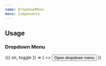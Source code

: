 ```yaml
---
name: DropdownMenu
menu: Components
---
```




## Usage

### Dropdown Menu

<Playground>
  <Box>
    <Toggle>
      {({ on, toggle }) => (
        <>
          <DropdownMenu
            options={[
              {
                onPress: toggle,
                children: 'Menu Option 1',
                color: 'danger',
                appearance: 'minimal',
              },
              {
                onPress: toggle,
                children: 'Menu Option 2',
                color: 'primary',
                appearance: 'minimal',
              },
              {
                onPress: toggle,
                children: 'Menu Option 3',
                color: 'secondary',
                appearance: 'minimal',
              },
              {
                onPress: toggle,
                children: 'Menu Option 4',
                appearance: 'minimal',
              },
            ]}
            isVisible={on}
            onClose={toggle}
          >
            <Button isInline onPress={toggle}>
              Open dropdown menu
            </Button>
          </DropdownMenu>
        </>
      )}
    </Toggle>
  </Box>

</Playground>
